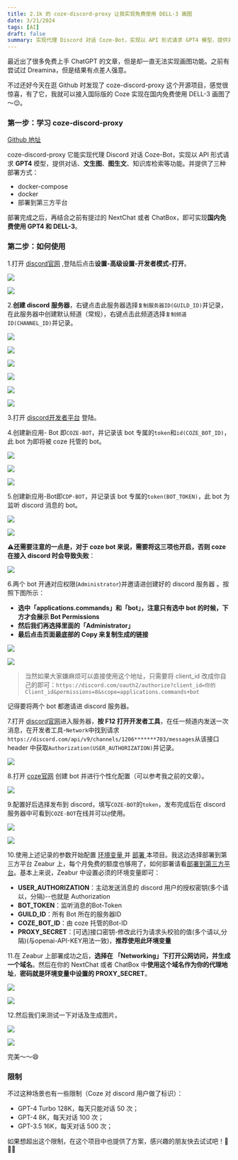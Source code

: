 ```yaml
---
title: 2.1k 的 coze-discord-proxy 让我实现免费使用 DELL-3 画图
date: 3/21/2024
tags: [AI]
draft: false
summary: 实现代理 Discord 对话 Coze-Bot，实现以 API 形式请求 GPT4 模型，提供对话、文生图、图生文、知识库检索等功能
---
```


最近出了很多免费上手 ChatGPT 的文章，但是却一直无法实现画图功能。之前有尝试过 Dreamina，但是结果有点差人强意。

不过还好今天在逛 Github 时发现了 coze-discord-proxy 这个开源项目，感觉很惊喜，有了它，我就可以接入国际版的 Coze 实现在国内免费使用 DELL-3 画图了～😌。

### 第一步：学习 coze-discord-proxy

[Github 地址](https://github.com/deanxv/coze-discord-proxy)

coze-discord-proxy 它能实现代理 Discord 对话 Coze-Bot，实现以 API 形式请求 **GPT4** 模型，提供对话、**文生图**、**图生文**、知识库检索等功能。并提供了三种部署方式：

*   docker-compose
*   docker
*   部署到第三方平台

部署完成之后，再结合之前有提过的 NextChat 或者 ChatBox，即可实现**国内免费使用 GPT4 和 DELL-3**。

### 第二步：如何使用

1.打开 [discord官网](https://discord.com/app) ,登陆后点击**设置-高级设置-开发者模式-打开**。

![](https://note.ihsxu.com/api/imgs/1710862723934.webp)

![](https://note.ihsxu.com/api/imgs/1710862752124.webp)

2.**创建 discord 服务器**，右键点击此服务器选择`复制服务器ID(GUILD_ID)`并记录，在此服务器中创建默认频道（常规），右键点击此频道选择`复制频道ID(CHANNEL_ID)`并记录。

![](https://note.ihsxu.com/api/imgs/1710862819688.webp)

![](https://note.ihsxu.com/api/imgs/1710862895004.webp)

![](https://note.ihsxu.com/api/imgs/1710862910382.webp)

![](https://note.ihsxu.com/api/imgs/1710862939667.webp)

![](https://note.ihsxu.com/api/imgs/1710862960884.webp)

![](https://note.ihsxu.com/api/imgs/1710862975430.webp)

3.打开 [discord开发者平台](https://discord.com/developers/applications) 登陆。

4.创建新应用- Bot 即`COZE-BOT`，并记录该 bot 专属的`token`和`id(COZE_BOT_ID)`，此 bot 为即将被 coze 托管的 bot。

![](https://note.ihsxu.com/api/imgs/1710891935163.webp)

![](https://note.ihsxu.com/api/imgs/1710892208009.webp)

![](https://note.ihsxu.com/api/imgs/1710892255272.webp)

5.创建新应用-Bot即`CDP-BOT`，并记录该 bot 专属的`token(BOT_TOKEN)`，此 bot 为监听 discord 消息的 bot。

![](https://note.ihsxu.com/api/imgs/1710892364084.webp)

![](https://note.ihsxu.com/api/imgs/1710892396303.webp)

⚠️**还需要注意的一点是，对于 coze bot 来说，需要将这三项也开启，否则 coze 在接入 discord 时会导致失败**：

![](https://note.ihsxu.com/api/imgs/1710951354485.webp)

6.两个 bot 开通对应权限(`Administrator`)并邀请进创建好的 discord 服务器 。按照下图所示：

*   **选中「applications.commands」和「bot」，注意只有选中 bot 的时候，下方才会展示 Bot Permissions**
*   **然后我们再选择里面的「Administrator」**
*   **最后点击页面最底部的 Copy 来复制生成的链接**

![](https://note.ihsxu.com/api/imgs/1710947431681.webp)

![](https://note.ihsxu.com/api/imgs/1710947775183.webp)

> 当然如果大家嫌麻烦可以直接使用这个地址，只需要将 client\_id 改成你自己的即可：`https://discord.com/oauth2/authorize?client_id=你的 Client_id&permissions=8&scope=applications.commands+bot`&#x20;

记得要将两个 bot 都邀请进 discord 服务器。

7.打开 [discord官网](https://discord.com/app)进入服务器，**按 F12 打开开发者工具**，在任一频道内发送一次消息，在开发者工具-`Network`中找到请求 `https://discord.com/api/v9/channels/1206*******703/messages`从该接口 header 中获取`Authorization(USER_AUTHORIZATION)`并记录。

![](https://note.ihsxu.com/api/imgs/1710947954888.webp)

8.打开 [coze官网](https://www.coze.com/) 创建 bot 并进行个性化配置（可以参考我之前的文章）。

![](https://note.ihsxu.com/api/imgs/1710949009798.webp)

9.配置好后选择发布到 discord，填写`COZE-BOT`的`token`，发布完成后在 discord 服务器中可看到`COZE-BOT`在线并可以`@`使用。

![](https://note.ihsxu.com/api/imgs/1710948939699.webp)

![](https://note.ihsxu.com/api/imgs/1710949108316.webp)

10.使用上述记录的参数开始配置 [环境变量 ](https://github.com/deanxv/coze-discord-proxy/blob/main/README.md#%E7%8E%AF%E5%A2%83%E5%8F%98%E9%87%8F)并 [部署 ](https://github.com/deanxv/coze-discord-proxy/blob/main/README.md#%E9%83%A8%E7%BD%B2)本项目。我这边选择部署到第三方平台 Zeabur 上，每个月免费的额度也够用了，如何部署请看[部署到第三方平台](https://github.com/deanxv/coze-discord-proxy/blob/main/README.md#%E9%83%A8%E7%BD%B2%E5%88%B0%E7%AC%AC%E4%B8%89%E6%96%B9%E5%B9%B3%E5%8F%B0)。基本上来说，Zeabur 中设置必须的环境变量即可：

*   **USER\_AUTHORIZATION**：主动发送消息的 discord 用户的授权密钥(多个请以，分隔)--也就是 Authorization
*   **BOT\_TOKEN**：监听消息的Bot-Token
*   **GUILD\_ID**：所有 Bot 所在的服务器ID
*   **COZE\_BOT\_ID**：由 coze 托管的Bot-ID
*   **PROXY\_SECRET**：\[可选]接口密钥-修改此行为请求头校验的值(多个请以,分隔)(与openai-API-KEY用法一致)，**推荐使用此环境变量**

11.在 Zeabur 上部署成功之后，**选择在 「Networking」下打开公网访问，并生成一个域名**。然后在你的 NextChat 或者 ChatBox 中**使用这个域名作为你的代理地址**，**密码就是环境变量中设置的 PROXY\_SECRET**。

![](https://note.ihsxu.com/api/imgs/1710951736115.webp)

![](https://note.ihsxu.com/api/imgs/1710949574608.webp)

12.然后我们来测试一下对话及生成图片。

![](https://note.ihsxu.com/api/imgs/1710949662434.webp)

![](https://note.ihsxu.com/api/imgs/1710950023097.webp)

完美～～😄

### 限制

不过这种场景也有一些限制（Coze 对 discord 用户做了标识）：

*   GPT-4 Turbo 128K，每天只能对话 50 次；
*   GPT-4 8K，每天对话 100 次；
*   GPT-3.5 16K，每天对话 500 次；

如果想超出这个限制，在这个项目中也提供了方案，感兴趣的朋友快去试试吧！🏃🏃🏃

